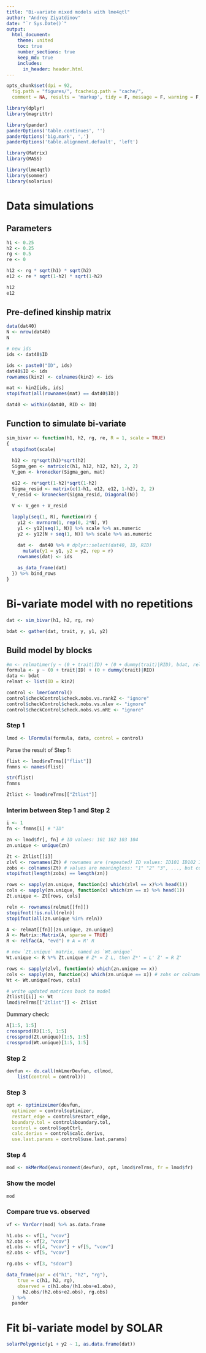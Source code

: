 ```yaml
---
title: "Bi-variate mixed models with lme4qtl"
author: "Andrey Ziyatdinov"
date: "`r Sys.Date()`"
output:
  html_document:
    theme: united
    toc: true
    number_sections: true
    keep_md: true
    includes:
      in_header: header.html
---
```


```r
opts_chunk$set(dpi = 92,
  fig.path = "figures/", fcacheig.path = "cache/",
  comment = NA, results = 'markup', tidy = F, message = F, warning = F, echo = T, cache = F)
```

```r
library(dplyr)
library(magrittr)

library(pander)
panderOptions('table.continues', '')
panderOptions('big.mark', ',')
panderOptions('table.alignment.default', 'left')
```

```r
library(Matrix)
library(MASS)

library(lme4qtl)
library(sommer)
library(solarius)
```

# Data simulations

## Parameters

```r
h1 <- 0.25
h2 <- 0.25
rg <- 0.5
re <- 0

h12 <- rg * sqrt(h1) * sqrt(h2)
e12 <- re * sqrt(1-h2) * sqrt(1-h2)

h12
e12
```

## Pre-defined kinship matrix

```r
data(dat40)
N <- nrow(dat40)
N

# new ids
ids <- dat40$ID

ids <- paste0("ID", ids)
dat40$ID <- ids
rownames(kin2) <- colnames(kin2) <- ids

mat <- kin2[ids, ids]
stopifnot(all(rownames(mat) == dat40$ID))

dat40 <- within(dat40, RID <- ID)
``` 

## Function to simulate bi-variate

```r
sim_bivar <- function(h1, h2, rg, re, R = 1, scale = TRUE) 
{
  stopifnot(scale)
  
  h12 <- rg*sqrt(h1)*sqrt(h2)
  Sigma_gen <- matrix(c(h1, h12, h12, h2), 2, 2)
  V_gen <- kronecker(Sigma_gen, mat)

  e12 <- re*sqrt(1-h2)*sqrt(1-h2)
  Sigma_resid <- matrix(c(1-h1, e12, e12, 1-h2), 2, 2)
  V_resid <- kronecker(Sigma_resid, Diagonal(N))

  V <- V_gen + V_resid
  
  lapply(seq(1, R), function(r) {
    y12 <- mvrnorm(1, rep(0, 2*N), V)
    y1 <- y12[seq(1, N)] %>% scale %>% as.numeric
    y2 <- y12[N + seq(1, N)] %>% scale %>% as.numeric

    dat <-  dat40 %>% # dplyr::select(dat40, ID, RID)
      mutate(y1 = y1, y2 = y2, rep = r)
    rownames(dat) <- ids
    
    as_data_frame(dat)
  }) %>% bind_rows
}
```

# Bi-variate model with no repetitions

```r
dat <- sim_bivar(h1, h2, rg, re)

bdat <- gather(dat, trait, y, y1, y2)
```

##  Build model by blocks

```r
#m <- relmatLmer(y ~ (0 + trait|ID) + (0 + dummy(trait)|RID), bdat, relmat = list(ID = kin2))
formula <- y ~ (0 + trait|ID) + (0 + dummy(trait)|RID)
data <- bdat
relmat <- list(ID = kin2)

control <- lmerControl()
control$checkControl$check.nobs.vs.rankZ <- "ignore"
control$checkControl$check.nobs.vs.nlev <- "ignore"
control$checkControl$check.nobs.vs.nRE <- "ignore"
```

### Step 1

```r
lmod <- lFormula(formula, data, control = control)
```

Parse the result of Step 1:

```r
flist <- lmod$reTrms[["flist"]]
fnmns <- names(flist) 

str(flist)
fnmns

Ztlist <- lmod$reTrms[["Ztlist"]]
```

### Interim between Step 1 and Step 2

```r
i <- 1
fn <- fnmns[i] # "ID"

zn <- lmod$fr[, fn] # ID values: 101 102 103 104
zn.unique <- unique(zn) 

Zt <- Ztlist[[i]]
zlvl <- rownames(Zt) # rownames are (repeated) ID values: ID101 ID102 ID103...
zobs <- colnames(Zt) # values are meaningless: "1" "2" "3", ..., but correspond to `zn`
stopifnot(length(zobs) == length(zn))

rows <- sapply(zn.unique, function(x) which(zlvl == x)%>% head(1))
cols <- sapply(zn.unique, function(x) which(zn == x) %>% head(1))
Zt.unique <- Zt[rows, cols]

reln <- rownames(relmat[[fn]])
stopifnot(!is.null(reln))
stopifnot(all(zn.unique %in% reln))

A <- relmat[[fn]][zn.unique, zn.unique]
A <- Matrix::Matrix(A, sparse = TRUE)
R <- relfac(A, "evd") # A = R' R 

# new `Zt.unique` matrix, named as `Wt.unique`
Wt.unique <- R %*% Zt.unique # Z* = Z L, then Z*' = L' Z' = R Z'

rows <- sapply(zlvl, function(x) which(zn.unique == x))
cols <- sapply(zn, function(x) which(zn.unique == x)) # zobs or colnames(Zt) corresponds to `zn`
Wt <- Wt.unique[rows, cols]

# write updated matrices back to model
Ztlist[[i]] <- Wt
lmod$reTrms[["Ztlist"]] <- Ztlist
```

Dummary check:

```r
A[1:5, 1:5]
crossprod(R)[1:5, 1:5]
crossprod(Zt.unique)[1:5, 1:5]
crossprod(Wt.unique)[1:5, 1:5]

```

### Step 2

```r
devfun <- do.call(mkLmerDevfun, c(lmod,
    list(control = control)))
```

### Step 3

```r
opt <- optimizeLmer(devfun,
  optimizer = control$optimizer,
  restart_edge = control$restart_edge,
  boundary.tol = control$boundary.tol,
  control = control$optCtrl,
  calc.derivs = control$calc.derivs,
  use.last.params = control$use.last.params)
```

### Step 4

```r
mod <- mkMerMod(environment(devfun), opt, lmod$reTrms, fr = lmod$fr)
```

### Show the model

```r
mod
```

### Compare true vs. observed

```r
vf <- VarCorr(mod) %>% as.data.frame

h1.obs <- vf[1, "vcov"]
h2.obs <- vf[2, "vcov"]
e1.obs <- vf[4, "vcov"] + vf[5, "vcov"]
e2.obs <- vf[5, "vcov"]

rg.obs <- vf[3, "sdcor"]

data_frame(par = c("h1", "h2", "rg"),
    true = c(h1, h2, rg),
    observed = c(h1.obs/(h1.obs+e1.obs), 
      h2.obs/(h2.obs+e2.obs), rg.obs)
  ) %>%
  pander
```

# Fit bi-variate model by SOLAR

```r
solarPolygenic(y1 + y2 ~ 1, as.data.frame(dat))
```
